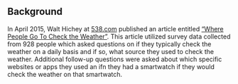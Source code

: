 ## Background

In April 2015, Walt Hichey at [538.com](http:77fivethirtyeight.com/) published an article entitled ["Where People Go To Check the Weather"](https://fivethirtyeight.com/features/weather-forecast-news-app-habits/). This article utilized survey data collected from 928 people which asked questions on if they typically check the weather on a daily basis and if so, what source they used to check the weather. Additional follow-up questions were asked about which specific websites or apps they used an ifn they had a smartwatch if they would check the weather on that smartwatch.

